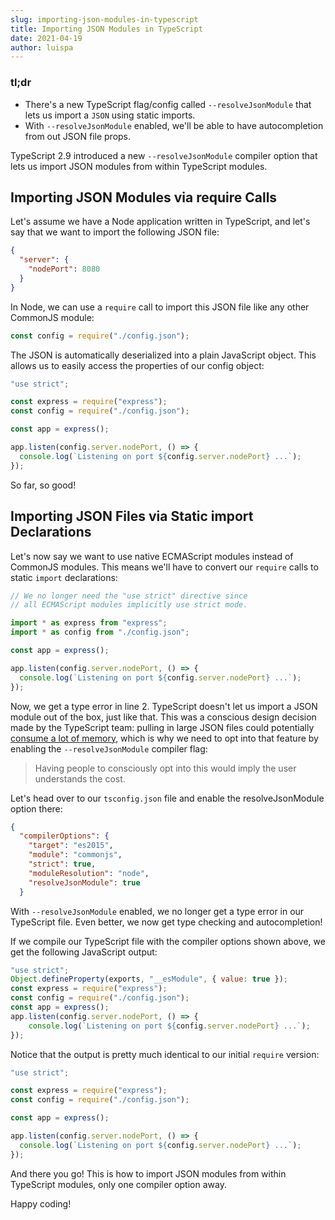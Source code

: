 ```yaml
---
slug: importing-json-modules-in-typescript
title: Importing JSON Modules in TypeScript
date: 2021-04-19
author: luispa
---
```

### tl;dr

- There's a new TypeScript flag/config called `--resolveJsonModule` that lets us import a `JSON` using static imports.
- With `--resolveJsonModule` enabled, we'll be able to have autocompletion from out JSON file props.

 
TypeScript 2.9 introduced a new `--resolveJsonModule` compiler option that lets us import JSON modules from within TypeScript modules.

## Importing JSON Modules via require Calls

Let's assume we have a Node application written in TypeScript, and let's say that we want to import the following JSON file:

```json
{
  "server": {
    "nodePort": 8080
  }
}
```

In Node, we can use a `require` call to import this JSON file like any other CommonJS module:

```javascript
const config = require("./config.json");
```

The JSON is automatically deserialized into a plain JavaScript object. This allows us to easily access the properties of our config object:

```javascript
"use strict";

const express = require("express");
const config = require("./config.json");

const app = express();

app.listen(config.server.nodePort, () => {
  console.log(`Listening on port ${config.server.nodePort} ...`);
});
```

So far, so good!

## Importing JSON Files via Static import Declarations

Let's now say we want to use native ECMAScript modules instead of CommonJS modules. This means we'll have to convert our `require` calls to static `import` declarations:


```javascript
// We no longer need the "use strict" directive since
// all ECMAScript modules implicitly use strict mode.

import * as express from "express";
import * as config from "./config.json";

const app = express();

app.listen(config.server.nodePort, () => {
  console.log(`Listening on port ${config.server.nodePort} ...`);
});

```

Now, we get a type error in line 2. TypeScript doesn't let us import a JSON module out of the box, just like that. This was a conscious design decision made by the TypeScript team: pulling in large JSON files could potentially [consume a lot of memory](https://github.com/Microsoft/TypeScript/pull/22167#issuecomment-385479553), which is why we need to opt into that feature by enabling the `--resolveJsonModule` compiler flag:

> Having people to consciously opt into this would imply the user understands the cost.

Let's head over to our `tsconfig.json` file and enable the resolveJsonModule option there:

```json
{
  "compilerOptions": {
    "target": "es2015",
    "module": "commonjs",
    "strict": true,
    "moduleResolution": "node",
    "resolveJsonModule": true
  }
```

With `--resolveJsonModule` enabled, we no longer get a type error in our TypeScript file. Even better, we now get type checking and autocompletion!

If we compile our TypeScript file with the compiler options shown above, we get the following JavaScript output:

```javascript
"use strict";
Object.defineProperty(exports, "__esModule", { value: true });
const express = require("express");
const config = require("./config.json");
const app = express();
app.listen(config.server.nodePort, () => {
    console.log(`Listening on port ${config.server.nodePort} ...`);
});
```

Notice that the output is pretty much identical to our initial `require` version:

```javascript
"use strict";

const express = require("express");
const config = require("./config.json");

const app = express();

app.listen(config.server.nodePort, () => {
  console.log(`Listening on port ${config.server.nodePort} ...`);
});
```

And there you go! This is how to import JSON modules from within TypeScript modules, only one compiler option away.

Happy coding!
